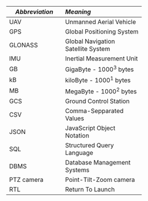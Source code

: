 -------------------------------------------------
*Abbreviation*      *Meaning*
------------        -------------------------------
UAV                 Unmanned Aerial Vehicle

GPS                 Global Positioning System

GLONASS             Global Navigation Satellite System

IMU                 Inertial Measurement Unit

GB                  GigaByte - 1000^3^ bytes

kB                  kiloByte - 1000^1^ bytes

MB                  MegaByte - 1000^2^ bytes

GCS                 Ground Control Station

CSV                 Comma-Sepparated Values

JSON                JavaScript Object Notation

SQL                 Structured Query Language

DBMS                Database Management Systems

PTZ camera          Point-Tilt-Zoom camera

RTL                 Return To Launch
-------------------------------------------------

